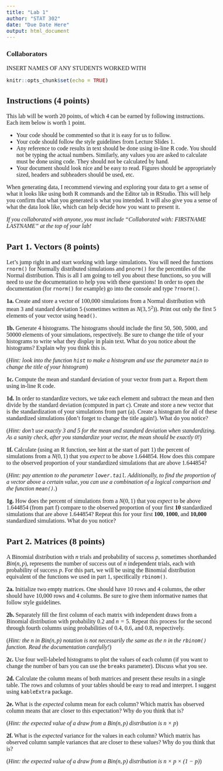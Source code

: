 ```yaml
---
title: "Lab 1"
author: "STAT 302"
date: "Due Date Here"
output: html_document
---
```


<!--- Begin styling code. --->
<style type="text/css">
/* Whole document: */
body{
  font-family: "Palatino Linotype", "Book Antiqua", Palatino, serif;
  font-size: 12pt;
}
h1.title {
  font-size: 38px;
  text-align: center;
}
h4.author {
  font-size: 18px;
  text-align: center;
}
h4.date {
  font-size: 18px;
  text-align: center;
}
</style>
<!--- End styling code. --->

### Collaborators

INSERT NAMES OF ANY STUDENTS WORKED WITH

```r
knitr::opts_chunk$set(echo = TRUE)
```

## Instructions (4 points)

This lab will be worth 20 points, of which 4 can be earned by following instructions. Each item below is worth 1 point.

* Your code should be commented so that it is easy for us to follow.
* Your code should follow the style guidelines from Lecture Slides 1.
* Any reference to code results in text should be done using in-line R code. You should not be typing the actual numbers. Similarly, any values you are asked to calculate must be done using code. They should not be calculated by hand.
* Your document should look nice and be easy to read. Figures should be appropriately sized, headers and subheaders should be used, etc.

When generating data, I recommend viewing and exploring your data to get a sense of what it looks like using both R commands and the Editor tab in RStudio. 
This will help you confirm that what you generated is what you intended. 
It will also give you a sense of what the data look like, which can help decide how you want to present it.

*If you collaborated with anyone, you must include "Collaborated with: FIRSTNAME LASTNAME" at the top of your lab!*

## Part 1. Vectors (8 points)

Let's jump right in and start working with large simulations. You will need the functions `rnorm()` for Normally distributed simulations and `pnorm()` for the percentiles of the Normal distribution. This is all I am going to tell you about these functions, so you will need to use the documentation to help you with these questions! In order to open the documentation (for `rnorm()` for example) go into the console and type `?rnorm()`. 

**1a.** Create and store a vector of 100,000 simulations from a Normal distribution with mean 3 and standard deviation 5 (sometimes written as $N(3, 5^2)$). Print out only the first 5 elements of your vector using `head()`.

**1b.** Generate 4 histograms. The histograms should include the first 50, 500, 5000, and 50000 elements of your simulations, respectively. Be sure to change the title of your histograms to write what they display in plain text. What do you notice about the histograms? Explain why you think this is.

(*Hint: look into the function `hist` to make a histogram and use the parameter `main` to change the title of your histogram*)

**1c.** Compute the mean and standard deviation of your vector from part a. Report them using in-line R code. 

**1d.** In order to standardize vectors, we take each element and subtract the mean and then divide by the standard deviation (computed in part c). Create and store a new vector that is the standardization of your simulations from part (a). Create a histogram for all of these standardized simulations (don't forget to change the title again!). What do you notice?

(*Hint: don't use exactly 3 and 5 for the mean and standard deviation when standardizing. As a sanity check, after you standardize your vector, the mean should be exactly 0!*)

**1f.** Calculate (using an R function, see hint at the start of part 1) the percent of simulations from a $N(0, 1)$ that you *expect* to be above 1.644854. How does this compare to the observed proportion of your standardized simulations that are above 1.644854? 

(*Hint: pay attention to the parameter `lower.tail`. Additionally, to find the proportion of a vector above a certain value, you can use a combination of a logical comparison and the function `mean()`.*)

**1g.** How does the percent of simulations from a $N(0, 1)$ that you *expect* to be above 1.644854 (from part f) compare to the observed proportion of your first **10** standardized simulations that are above 1.644854? Repeat this for your first **100**, **1000**, and **10,000** standardized simulations. 
What do you notice?


## Part 2. Matrices (8 points)

A Binomial distribution with $n$ trials and probability of success $p$, sometimes shorthanded $Bin(n, p)$, represents the number of success out of $n$ independent trials, each with probability of success $p$. 
For this part, we will be using the Binomial distribution equivalent of the functions we used in part 1, specifically `rbinom()`.

**2a.** Initialize two empty matrices. One should have 10 rows and 4 columns, the other should have 10,000 rows and 4 columns. Be sure to give them informative names that follow style guidelines.

**2b.** Separately fill the first column of each matrix with independent draws from a Binomial distribution with probability $0.2$ and $n=5$. Repeat this process for the second through fourth columns using probabilities of $0.4$, $0.6$, and $0.8$, respectively. 

(*Hint: the $n$ in $Bin(n,p)$ notation is not necessarily the same as the `n` in the `rbinom()` function. Read the documentation carefully!*)

**2c.** Use four well-labeled histograms to plot the values of each column (if you want to change the number of bars you can use the `breaks` parameter). Discuss what you see.

**2d.** Calculate the column means of both matrices and present these results in a single table. The rows and columns of your tables should be easy to read and interpret. I suggest using `kableExtra` package.

**2e.** What is the *expected* column mean for each column? Which matrix has observed column means that are closer to this expectation? Why do you think that is?

(*Hint: the expected value of a draw from a $Bin(n,p)$ distribution is $n\times p$*)

**2f.** What is the *expected* variance for the values in each column? Which matrix has observed column sample variances that are closer to these values? Why do you think that is?

(*Hint: the expected value of a draw from a $Bin(n,p)$ distribution is $n\times p\times(1-p)$*)
